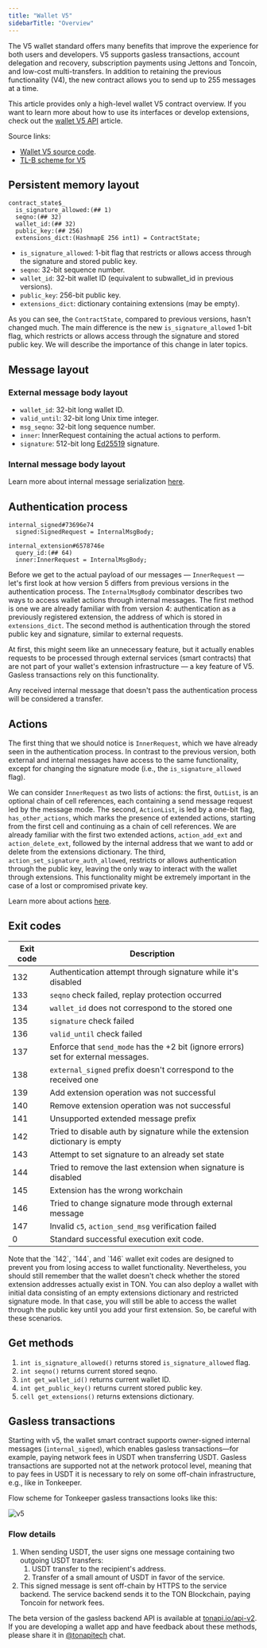 ```yaml
---
title: "Wallet V5"
sidebarTitle: "Overview"
---
```


The V5 wallet standard offers many benefits that improve the experience for both users and developers. V5 supports gasless transactions, account delegation and recovery, subscription payments using Jettons and Toncoin, and low-cost multi-transfers. In addition to retaining the previous functionality (V4), the new contract allows you to send up to 255 messages at a time.

This article provides only a high-level wallet V5 contract overview. If you want to learn more about how to use its interfaces or develop extensions, check out the [wallet V5 API](/standard/wallets/v5-api) article.

Source links:

- [Wallet V5 source code](https://github.com/ton-blockchain/wallet-contract-v5).
- [TL-B scheme for V5](https://github.com/ton-blockchain/wallet-contract-v5/blob/321186127e8cc5e395ad3b2f1870839237c56f5f/types.tlb)

## Persistent memory layout

```tlb
contract_state$_
  is_signature_allowed:(## 1)
  seqno:(## 32)
  wallet_id:(## 32)
  public_key:(## 256)
  extensions_dict:(HashmapE 256 int1) = ContractState;
```

- `is_signature_allowed`: 1-bit flag that restricts or allows access through the signature and stored public key.
- `seqno`: 32-bit sequence number.
- `wallet_id`: 32-bit wallet ID (equivalent to subwallet\_id in previous versions).
- `public_key`: 256-bit public key.
- `extensions_dict`: dictionary containing extensions (may be empty).

As you can see, the `ContractState`, compared to previous versions, hasn't changed much. The main difference is the new `is_signature_allowed` 1-bit flag, which restricts or allows access through the signature and stored public key. We will describe the importance of this change in later topics.

## Message layout

### External message body layout

- `wallet_id`: 32-bit long wallet ID.
- `valid_until`: 32-bit long Unix time integer.
- `msg_seqno`: 32-bit long sequence number.
- `inner`: InnerRequest containing the actual actions to perform.
- `signature`: 512-bit long [Ed25519](https://en.wikipedia.org/wiki/EdDSA#Ed25519) signature.

### Internal message body layout

Learn more about internal message serialization [here](/standard/wallets/v5-api).

## Authentication process

```tlb
internal_signed#73696e74
  signed:SignedRequest = InternalMsgBody;

internal_extension#6578746e
  query_id:(## 64)
  inner:InnerRequest = InternalMsgBody;
```

Before we get to the actual payload of our messages — `InnerRequest` — let's first look at how version 5 differs from previous versions in the authentication process. The `InternalMsgBody` combinator describes two ways to access wallet actions through internal messages. The first method is one we are already familiar with from version 4: authentication as a previously registered extension, the address of which is stored in `extensions_dict`. The second method is authentication through the stored public key and signature, similar to external requests.

At first, this might seem like an unnecessary feature, but it actually enables requests to be processed through external services (smart contracts) that are not part of your wallet's extension infrastructure — a key feature of V5. Gasless transactions rely on this functionality.

Any received internal message that doesn't pass the authentication process will be considered a transfer.

## Actions

The first thing that we should notice is `InnerRequest`, which we have already seen in the authentication process. In contrast to the previous version, both external and internal messages have access to the same functionality, except for changing the signature mode (i.e., the `is_signature_allowed` flag).

We can consider `InnerRequest` as two lists of actions: the first, `OutList`, is an optional chain of cell references, each containing a send message request led by the message mode. The second, `ActionList`, is led by a one-bit flag, `has_other_actions`, which marks the presence of extended actions, starting from the first cell and continuing as a chain of cell references. We are already familiar with the first two extended actions, `action_add_ext` and `action_delete_ext`, followed by the internal address that we want to add or delete from the extensions dictionary. The third, `action_set_signature_auth_allowed`, restricts or allows authentication through the public key, leaving the only way to interact with the wallet through extensions. This functionality might be extremely important in the case of a lost or compromised private key.

Learn more about actions [here](/standard/wallets/v5-api).

## Exit codes

| Exit code | Description                                                                        |
| --------- | ---------------------------------------------------------------------------------- |
| 132       | Authentication attempt through signature while it's disabled                       |
| 133       | `seqno` check failed, replay protection occurred                                   |
| 134       | `wallet_id` does not correspond to the stored one                                  |
| 135       | `signature` check failed                                                           |
| 136       | `valid_until` check failed                                                         |
| 137       | Enforce that `send_mode` has the +2 bit (ignore errors) set for external messages. |
| 138       | `external_signed` prefix doesn't correspond to the received one                    |
| 139       | Add extension operation was not successful                                         |
| 140       | Remove extension operation was not successful                                      |
| 141       | Unsupported extended message prefix                                                |
| 142       | Tried to disable auth by signature while the extension dictionary is empty         |
| 143       | Attempt to set signature to an already set state                                   |
| 144       | Tried to remove the last extension when signature is disabled                      |
| 145       | Extension has the wrong workchain                                                  |
| 146       | Tried to change signature mode through external message                            |
| 147       | Invalid `c5`, `action_send_msg` verification failed                                |
| 0         | Standard successful execution exit code.                                           |

<Aside
  type="caution"
>
  Note that the `142`, `144`, and `146` wallet exit codes are designed to prevent you from losing access to wallet functionality. Nevertheless, you should still remember that the wallet doesn't check whether the stored extension addresses actually exist in TON. You can also deploy a wallet with initial data consisting of an empty extensions dictionary and restricted signature mode. In that case, you will still be able to access the wallet through the public key until you add your first extension. So, be careful with these scenarios.
</Aside>

## Get methods

1. `int is_signature_allowed()` returns stored `is_signature_allowed` flag.
1. `int seqno()` returns current stored seqno.
1. `int get_wallet_id()` returns current wallet ID.
1. `int get_public_key()` returns current stored public key.
1. `cell get_extensions()` returns extensions dictionary.

## Gasless transactions

Starting with v5, the wallet smart contract supports owner-signed internal messages (`internal_signed`), which enables gasless transactions—for example, paying network fees in USDT when transferring USDT. Gasless transactions are supported not at the network protocol level, meaning that to pay fees in USDT it is necessary to rely on some off-chain infrastructure, e.g., like in Tonkeeper.

Flow scheme for Tonkeeper gasless transactions looks like this:

![v5](/resources/images/wallets/wallet-contract-V5.png)

### Flow details

1. When sending USDT, the user signs one message containing two outgoing USDT transfers:
   1. USDT transfer to the recipient's address.
   1. Transfer of a small amount of USDT in favor of the service.
1. This signed message is sent off-chain by HTTPS to the service backend. The service backend sends it to the TON Blockchain, paying Toncoin for network fees.

The beta version of the gasless backend API is available at [tonapi.io/api-v2](https://tonapi.io/api-v2). If you are developing a wallet app and have feedback about these methods, please share it in [@tonapitech](https://t.me/tonapitech) chat.
